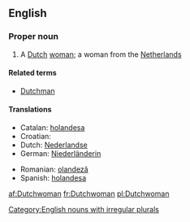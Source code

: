 ==English==

===Proper noun===
{{en-proper noun|Dutchwomen}}

# A [[Dutch]] [[woman]]; a woman from the [[Netherlands]]

====Related terms====
*[[Dutchman]]

====Translations====
{{trans-top|a Dutch woman}}
* Catalan: [[holandesa]] {{f}}
* Croatian: {{t|hr|Nizozemka|alt=Nizòzēmka|f}}
* Dutch: [[Nederlandse]] {{f}}
* German: [[Niederländerin]] {{f}}
{{trans-mid}}
* Romanian: [[olandeză]] {{f}}
* Spanish: [[holandesa]] {{f}}
{{trans-bottom}}

[[Category:English nouns with irregular plurals]]

[[af:Dutchwoman]]
[[fr:Dutchwoman]]
[[pl:Dutchwoman]]